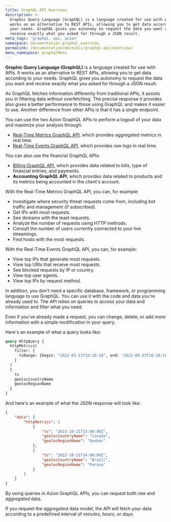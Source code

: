 ```yaml
---
title: GraphQL API Overview
description: >-
  Graphic Query Language (GraphQL) is a language created for use with APIs. It
  works as an alternative to REST APIs, allowing you to get data according to
  your needs. GraphQL gives you autonomy to request the data you want and
  receive exactly what you asked for through a JSON result.
meta_tags: 'graphql, api, azion'
namespace: documentation_graphql_overview
permalink: /documentation/devtools/graphql-api/overview/
menu_namespace: graphqlMenu
---
```



**Graphic Query Language (GraphQL)** is a language created for use with APIs. It works as an alternative to REST APIs, allowing you to get data according to your needs. GraphQL gives you autonomy to request the data you want and receive exactly what you asked for through a JSON result.

As GraphQL fetches information differently from traditional APIs, it assists you in filtering data without overfetching. The precise response it provides also gives a better performance to those using GraphQL and makes it easier to use. Another difference from other APIs is that it has a single endpoint.

You can use the two Azion GraphQL APIs to perform a logpull of your data and maximize your analysis through:

- [Real-Time Metrics GraphQL API](/en/documentation/products/observe/real-time-metrics/), which provides aggregated metrics in real time.
- [Real-Time Events GraphQL API](/en/documentation/products/observe/real-time-events/), which provides raw logs in real time.

<LinkButton link="/en/documentation/devtools/graphql-api/queries/" label="more on aggregated and raw data" />

You can also use the financial GraphQL APIs:

- [Billing GraphQL API](/en/documentation/products/accounts/billing-and-subscriptions/), which provides data related to bills, type of financial entries, and payments.
- **Accounting GraphQL API**, which provides data related to products and its metrics being accounted in the client's account.

With the Real-Time Metrics GraphQL API, you can, for example:

- Investigate where security threat requests come from, including bot traffic and management (if subscribed).
- Get IPs with most requests.
- See domains with the least requests.
- Analyze the number of requests using HTTP methods.
- Consult the number of users currently connected to your live streamings.
- Find hosts with the most requests.

With the Real-Time Events GraphQL API, you can, for example:

- View top IPs that generate most requests.
- View top URIs that receive most requests.
- See blocked requests by IP or country.
- View top user agents.
- View top IPs by request method.

In addition, you don't need a specific database, framework, or programming language to use GraphQL. You can use it with the code and data you're already used to. The API relies on queries to access your data and information and filter what you need.

Even if you've already made a request, you can change, delete, or add more information with a simple modification in your query.

Here's an example of what a query looks like:

```graphql
query HttpQuery {
  httpMetrics(
    filter: {
      tsRange: {begin: "2022-03-21T10:10:10", end: "2022-09-23T10:10:10"}
    }
  ) 
  {	
    ts
    geolocCountryName
    geolocRegionName
  }
}
```

And here's an example of what the JSON response will look like:

```json
{
    "data": {
        "httpMetrics": [
            {
                "ts": "2022-10-21T15:00:00Z",
                "geolocCountryName": "Canada",
                "geolocRegionName": "Quebec"
            },
            {
                "ts": "2022-10-21T14:00:00Z",
                "geolocCountryName": "Brazil",
                "geolocRegionName": "Parana"
            }
        ]
    }
}
```

By using queries in Azion GraphQL APIs, you can request both *raw* and *aggregated* data.

If you request the *aggregated* data model, the API will fetch your data according to a predefined interval of *minutes*, *hours*, or *days*.




